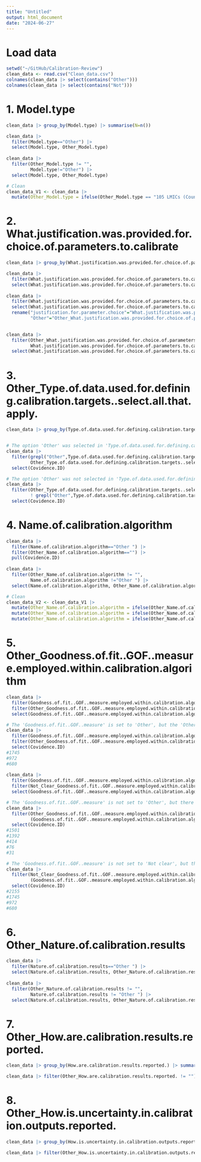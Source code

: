```yaml
---
title: "Untitled"
output: html_document
date: "2024-06-27"
---
```


# Load data
```r
setwd("~/GitHub/Calibration-Review")
clean_data <- read.csv("Clean_data.csv")
colnames(clean_data |> select(contains("Other")))
colnames(clean_data |> select(contains("Not")))
```

# 1. Model.type
```r
clean_data |> group_by(Model.type) |> summarise(N=n())

clean_data |>
  filter(Model.type=="Other") |>
  select(Model.type, Other_Model.type)
  
clean_data |>
  filter(Other_Model.type != "", 
         Model.type!="Other") |>
  select(Model.type, Other_Model.type)

# Clean
clean_data_V1 <- clean_data |>
  mutate(Other_Model.type = ifelse(Other_Model.type == "105 LMICs (Country names not reported)", "", Other_Model.type))
```
# 2. What.justification.was.provided.for.choice.of.parameters.to.calibrate
```r
clean_data |> group_by(What.justification.was.provided.for.choice.of.parameters.to.calibrate.) |> summarise(N=n())

clean_data |>
  filter(What.justification.was.provided.for.choice.of.parameters.to.calibrate.=="Other") |>
  select(What.justification.was.provided.for.choice.of.parameters.to.calibrate., Other_What.justification.was.provided.for.choice.of.parameters.to.calibrate.)
  
clean_data |>
  filter(What.justification.was.provided.for.choice.of.parameters.to.calibrate.=="Other") |>
  select(What.justification.was.provided.for.choice.of.parameters.to.calibrate., Other_What.justification.was.provided.for.choice.of.parameters.to.calibrate.)|>
  rename("justification.for.parameter.choice"="What.justification.was.provided.for.choice.of.parameters.to.calibrate.", 
         "Other"="Other_What.justification.was.provided.for.choice.of.parameters.to.calibrate.")
  

clean_data |>
  filter(Other_What.justification.was.provided.for.choice.of.parameters.to.calibrate. != "", 
         What.justification.was.provided.for.choice.of.parameters.to.calibrate.!="Other") |>
  select(What.justification.was.provided.for.choice.of.parameters.to.calibrate., Other_What.justification.was.provided.for.choice.of.parameters.to.calibrate.)
```

# 3. Other_Type.of.data.used.for.defining.calibration.targets..select.all.that.apply.
```r
clean_data |> group_by(Type.of.data.used.for.defining.calibration.targets..select.all.that.apply.) |> summarise(N=n())


# The option 'Other' was selected in 'Type.of.data.used.for.defining.calibration.targets', but the 'Other' box what left empty.
clean_data |>
  filter(grepl("Other",Type.of.data.used.for.defining.calibration.targets..select.all.that.apply.), 
         Other_Type.of.data.used.for.defining.calibration.targets..select.all.that.apply. == "")|>
  select(Covidence.ID)

# The option 'Other' was not selected in 'Type.of.data.used.for.defining.calibration.targets', but the 'Other' box contains information. Please either select the 'Other' option, or empty the 'Other' box.
clean_data |>
  filter(Other_Type.of.data.used.for.defining.calibration.targets..select.all.that.apply. != "", 
         ! grepl("Other",Type.of.data.used.for.defining.calibration.targets..select.all.that.apply.)) |>
  select(Covidence.ID)
```

# 4. Name.of.calibration.algorithm
```r
clean_data |>
  filter(Name.of.calibration.algorithm=="Other ") |>
  filter(Other_Name.of.calibration.algorithm=="") |>
  pull(Covidence.ID)
  
clean_data |>
  filter(Other_Name.of.calibration.algorithm != "", 
         Name.of.calibration.algorithm !="Other ") |>
  select(Name.of.calibration.algorithm, Other_Name.of.calibration.algorithm)

# Clean 
clean_data_V2 <- clean_data_V1 |>
  mutate(Other_Name.of.calibration.algorithm = ifelse(Other_Name.of.calibration.algorithm == "A Bayesian framework", "", Other_Name.of.calibration.algorithm))|>
  mutate(Other_Name.of.calibration.algorithm = ifelse(Other_Name.of.calibration.algorithm == " ", "", Other_Name.of.calibration.algorithm))|>
  mutate(Other_Name.of.calibration.algorithm = ifelse(Other_Name.of.calibration.algorithm == "Not reported", "", Other_Name.of.calibration.algorithm))
```

# 5. Other_Goodness.of.fit..GOF..measure.employed.within.calibration.algorithm
```r
clean_data |>
  filter(Goodness.of.fit..GOF..measure.employed.within.calibration.algorithm=="Other ") |>
  filter(Other_Goodness.of.fit..GOF..measure.employed.within.calibration.algorithm=="") |>
  select(Goodness.of.fit..GOF..measure.employed.within.calibration.algorithm, Other_Goodness.of.fit..GOF..measure.employed.within.calibration.algorithm, Not_Clear_Goodness.of.fit..GOF..measure.employed.within.calibration.algorithm)

# The 'Goodness.of.fit..GOF..measure' is set to 'Other', but the 'Other' box was left empty
clean_data |>
  filter(Goodness.of.fit..GOF..measure.employed.within.calibration.algorithm=="Other ") |>
  filter(Other_Goodness.of.fit..GOF..measure.employed.within.calibration.algorithm=="") |>
  select(Covidence.ID)
#1745
#972  
#680
  
clean_data |>
  filter(Goodness.of.fit..GOF..measure.employed.within.calibration.algorithm=="Not clear") |>
  filter(Not_Clear_Goodness.of.fit..GOF..measure.employed.within.calibration.algorithm=="") |>
  select(Goodness.of.fit..GOF..measure.employed.within.calibration.algorithm, Other_Goodness.of.fit..GOF..measure.employed.within.calibration.algorithm, Not_Clear_Goodness.of.fit..GOF..measure.employed.within.calibration.algorithm)

# The 'Goodness.of.fit..GOF..measure' is not set to 'Other', but there is information in the 'Other' box.
clean_data |>
  filter(Other_Goodness.of.fit..GOF..measure.employed.within.calibration.algorithm != "", 
         (Goodness.of.fit..GOF..measure.employed.within.calibration.algorithm != "Other ")) |>
  select(Covidence.ID)
#1501 
#1392  
#414   
#76   
#31

# The 'Goodness.of.fit..GOF..measure' is not set to 'Not clear', but there is information in the 'Not clear' box.
clean_data |>
  filter(Not_Clear_Goodness.of.fit..GOF..measure.employed.within.calibration.algorithm != "", 
         (Goodness.of.fit..GOF..measure.employed.within.calibration.algorithm != "Not clear")) |>
  select(Covidence.ID)
#2155  
#1745   
#972   
#680

```

# 6. Other_Nature.of.calibration.results                                            
```r
clean_data |>
  filter(Nature.of.calibration.results=="Other ") |>
  select(Nature.of.calibration.results, Other_Nature.of.calibration.results)
  
clean_data |>
  filter(Other_Nature.of.calibration.results != "", 
         Nature.of.calibration.results != "Other ") |>
  select(Nature.of.calibration.results, Other_Nature.of.calibration.results)
```

# 7. Other_How.are.calibration.results.reported.
```r
clean_data |> group_by(How.are.calibration.results.reported.) |> summarise(N=n())

clean_data |> filter(Other_How.are.calibration.results.reported. != "")

```

# 8. Other_How.is.uncertainty.in.calibration.outputs.reported.
```r
clean_data |> group_by(How.is.uncertainty.in.calibration.outputs.reported.) |> summarise(N=n())

clean_data |> filter(Other_How.is.uncertainty.in.calibration.outputs.reported. != "")
```
